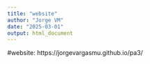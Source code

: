 ```yaml
---
title: "website"
author: "Jorge VM"
date: "2025-03-01"
output: html_document
---
```


#website: https://jorgevargasmu.github.io/pa3/